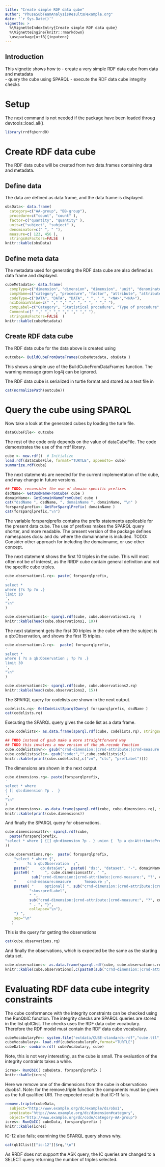 ```yaml
---
title: "Create simple RDF data qube"
author: "PhuseSubTeamAnalysisResults@example.org"
date: "`r Sys.Date()`"
vignette: >
  %\VignetteIndexEntry{Create simple RDF data qube}
  %\VignetteEngine{knitr::rmarkdown}
  \usepackage[utf8]{inputenc}
---
```


## Introduction
This vignette shows how to 
- create a very simple RDF data cube from data and metadata  
- query the cube using SPARQL
- execute the RDF data cube integrity checks

# Setup

The next command is not needed if the package have been loaded throug devtools::load_all().
```r
library(rrdfqbcrnd0)
```

# Create RDF data cube
The RDF data cube will be created from two data.frames containing data and metadata.

## Define data
The data are defined as data frame, and the data frame is displayed.
```r
obsData<- data.frame(
  category=c("AA-group", "BB-group"),
  procedure=c("count", "count" ),
  factor=c("quantity", "quantity" ),
  unit=c("subject", "subject" ),
  denominator=c(" ", " "),
  measure=c( 123, 456 ),
  stringsAsFactors=FALSE  )
knitr::kable(obsData)
```

## Define meta data
The metadata used for generating the RDF data cube are also defined as data frame and displayed.
```r
cubeMetadata<- data.frame(
  compType=c("dimension", "dimension", "dimension", "unit", "denominator", "measure", "metadata"),
  compName=c("category", "procedure", "factor", "attribute", "attribute", "measure", "domainName"),
  codeType=c("DATA", "DATA", "DATA", " ", " ", "<NA>","<NA>"),
  nciDomainValue=c(" "," "," "," ", " ", " "," "),
  compLabel=c("Category", "Statistical procedure", "Type of procedure", "Result", "Unit", "Denominator", "EXAMPLE"),
  Comment=c(" "," "," "," "," "," "," "),
  stringsAsFactors=FALSE  )
knitr::kable(cubeMetadata)
```

## Create RDF data cube

The RDF data cube for the data above is created using
```r
outcube<- BuildCubeFromDataFrames(cubeMetadata, obsData )
```
This shows a simple use of the BuildCubeFromDataFrames function. 
The warning message grom log4j can be ignored.

The RDF data cube is serialized in turtle format and stored as a text file in
```r
cat(normalizePath(outcube))
```

# Query the cube using SPARQL

Now take a look at the generated cubes by loading the turle file.


```r
dataCubeFile<- outcube
```

The rest of the code only depends on the value of dataCubeFile.
The code demonstrates the use of the rrdf library.

```r
cube <- new.rdf()  # Initialize
load.rdf(dataCubeFile, format="TURTLE", appendTo= cube)
summarize.rdf(cube)
```

The next statements are needed for the current implementation of the cube, and may change in future versions.
```r
## TODO: reconsider the use of domain specific prefixes
dsdName<- GetDsdNameFromCube( cube )
domainName<- GetDomainNameFromCube( cube )
cat("dsdName ", dsdName, ", domainName ", domainName, "\n" )
forsparqlprefix<- GetForSparqlPrefix( domainName )
cat(forsparqlprefix,"\n")
```

The variable forsparqlprefix contains the prefix statements applicable
for the present data cube. The use of prefixes makes the SPARQL query
shorter, and more readable. The present version of the package defines
namespaces dccs: and ds: where the domainname is included.
TODO: Consider other approach for including the domainname, or use other concept.

The next statement shows the first 10 triples in the cube. This will
most often not be of interest, as the RRDF cube contain general
definition and not the specific cube triples.

```r

cube.observations1.rq<- paste( forsparqlprefix,
'
select *
where {?s ?p ?o .}
limit 10
',
"\n"
)

cube.observations1<- sparql.rdf(cube, cube.observations1.rq  )
knitr::kable(head(cube.observations1, 10))
```

The next statement gets the first 30 triples in the cube where 
the subject is a qb:Observation, and shows the first 15 triples.
```r

cube.observations2.rq<-  paste( forsparqlprefix,
'
select *
where { ?s a qb:Observation ; ?p ?o .}
limit 30
',
"\n"                               
)

cube.observations2<- sparql.rdf(cube, cube.observations2.rq)
knitr::kable(head(cube.observations2, 15))

```

The SPARQL query for codelists are shown in the next output.
```r
codelists.rq<- GetCodeListSparqlQuery( forsparqlprefix, dsdName )
cat(codelists.rq)
```

Executing the SPARQL query gives the code list as a data frame.
```r
cube.codelists<- as.data.frame(sparql.rdf(cube, codelists.rq), stringsAsFactors=FALSE)

## TODO instead of gsub make a more straightforward way
## TODO this involves a new version of the ph.recode function
cube.codelists$vn<- gsub("crnd-dimension:|crnd-attribute:|crnd-measure:","",cube.codelists$p)
cube.codelists$clc<- gsub("code:","",cube.codelists$cl)
knitr::kable(print(cube.codelists[,c("vn", "clc", "prefLabel")]))

```

The dimensions are shown in the next output.
```r

cube.dimensions.rq<- paste(forsparqlprefix,
'
select * where
{ [] qb:dimension ?p .  }
',
"\n"
)
cube.dimensions<- as.data.frame(sparql.rdf(cube, cube.dimensions.rq), stringsAsFactors=FALSE)
knitr::kable(print(cube.dimensions))

```

And finally the SPARQL query for observations.
```r

cube.dimensionsattr<- sparql.rdf(cube,
  paste(forsparqlprefix,
"select * where { {[] qb:dimension ?p . } union {  ?p a qb:AttributeProperty . } }"
))

cube.observations.rq<-  paste( forsparqlprefix,
    "select * where {",
    "     ?s a qb:Observation  ;",
    paste("     qb:dataSet",  paste0( "ds:", "dataset", "-", domainName), " ;", sep=" ", collapse="\n"), 
    paste0( "     ", cube.dimensionsattr, " ", 
            sub("crnd-dimension:|crnd-attribute:|crnd-measure:", "?", cube.dimensionsattr), ";", collapse="\n"),
    "     crnd-measure:measure      ?measure ;",
    paste0( "     optional{ ", sub("crnd-dimension:|crnd-attribute:|crnd-measure:", "?", cube.dimensionsattr), " ",
           "skos:prefLabel",
           " ",
           sub("crnd-dimension:|crnd-attribute:|crnd-measure:", "?", cube.dimensionsattr), "value" ,
           " . ", "}",
           collapse="\n"),
    "} ",
    sep="\n"
   )

```

This is the query for getting the observations
```r
cat(cube.observations.rq)
```

And finally the observations, which is expected be the same as the starting data set.
```r
cube.observations<- as.data.frame(sparql.rdf(cube, cube.observations.rq ), stringsAsFactors=FALSE)
knitr::kable(cube.observations[,c(paste0(sub("crnd-dimension:|crnd-attribute:|crnd-measure:", "", cube.dimensionsattr), "value"),"measure")])
```

# Evaluating RDF data cube integrity constraints 

The cube conformance with the integrity constraints can be checked
using the RunQbIC function. The integrity checks are SPARQL queries
are stored in the list qbIClist.  The checks uses the RDF data cube
vocabulary. Therefore the RDF model must contain the RDF data cube
vocabulary.

```r
cubeVocabularyFn<- system.file("extdata/CUBE-standards-rdf","cube.ttl", package="rrdfqbcrnd0")
cubeVocabulary<- load.rdf(cubeVocabularyFn,format="TURTLE")
cubeData<- combine.rdf( cubeVocabulary, cube)
```

Note, this is not very interesting, as the cube is small.
The evaluation of the integrity contraints takes a while.
```r
icres<- RunQbIC( cubeData, forsparqlprefix )
knitr::kable(icres)
```

Here we remove one of the dimensions from the cube in observationo
ds:obs1. Note: for the remove.triple function the components must be
given as the full qualified URI. The expected result is that IC-11
fails.

```r
remove.triple(cubeData,
  subject="http://www.example.org/dc/example/ds/obs1",
  predicate="http://www.example.org/dc/dimension#category",
  object="http://www.example.org/dc/code/category-AA-group")
icres<- RunQbIC( cubeData, forsparqlprefix )
knitr::kable(icres)
```        

IC-12 also fails; examining the SPARQL query shows why.

```r
cat(qbIClist[["ic-12"]]$rq,"\n")
```

As RRDF does not support the ASK query, the IC queries are changed 
to a SELECT query returning the number of triples selected.
